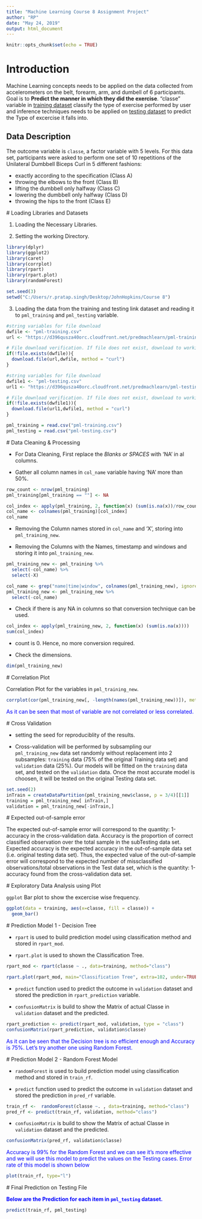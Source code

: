 ```yaml
---
title: "Machine Learning Course 8 Assignment Project"
author: "RP"
date: "May 24, 2019"
output: html_document
---
```


```r
knitr::opts_chunk$set(echo = TRUE)
```

# <span style="color:dark grey"> Introduction </span>

Machine Learning concepts needs to be applied on the data collected from accelerometers on the belt, forearm, arm, and dumbell of 6 participants. Goal is to **Predict the manner in which they did the exercise**. "classe" variable in [training dataset](https://d396qusza40orc.cloudfront.net/predmachlearn/pml-training.csv) classify the type of exercise performed by user and inference techniques needs to be applied on [testing dataset](https://d396qusza40orc.cloudfront.net/predmachlearn/pml-testing.csv) to predict the Type of excercise it falls into.

## <span style="color:dark grey"> Data Description </span>

The outcome variable is `classe`, a factor variable with 5 levels. For this data set, participants were asked to perform one set of 10 repetitions of the Unilateral Dumbbell Biceps Curl in 5 different fashions:

- exactly according to the specification (Class A)
- throwing the elbows to the front (Class B)
- lifting the dumbbell only halfway (Class C)
- lowering the dumbbell only halfway (Class D)
- throwing the hips to the front (Class E)

#<span style="color:dark grey"> Loading Libraries and Datasets </span>

1. Loading the Necessary Libraries.

2. Setting the working Directory.

```r
library(dplyr)
library(ggplot2)
library(caret)
library(corrplot)
library(rpart)
library(rpart.plot)
library(randomForest)

set.seed(3)
setwd("C:/Users/r.pratap.singh/Desktop/JohnHopkins/Course 8")
```

3. Loading the data from the training and testing link dataset and reading it to `pml_training` and `pml_testing` variable.

```r
#string variables for file download
dwfile <- "pml-training.csv"
url <- "https://d396qusza40orc.cloudfront.net/predmachlearn/pml-training.csv"

# File download verification. If file does not exist, download to working directory.
if(!file.exists(dwfile)){
  download.file(url,dwfile, method = "curl") 
}

#string variables for file download
dwfile1 <- "pml-testing.csv"
url1 <- "https://d396qusza40orc.cloudfront.net/predmachlearn/pml-testing.csv"

# File download verification. If file does not exist, download to working directory.
if(!file.exists(dwfile1)){
  download.file(url1,dwfile1, method = "curl") 
}

pml_training = read.csv("pml-training.csv")
pml_testing = read.csv("pml-testing.csv")
```

#<span style="color:dark grey"> Data Cleaning & Processing </span>

- For Data Cleaning, First replace the *Blanks or SPACES* with 'NA' in al columns.

- Gather all column names in `col_name` variable having 'NA' more than 50%.

```r
row_count <- nrow(pml_training)
pml_training[pml_training == ""] <- NA

col_index <- apply(pml_training, 2, function(x) (sum(is.na(x))/row_count) >= .5)
col_name <- colnames(pml_training)[col_index]
col_name
```

- Removing the Column names stored in `col_name` and 'X', storing into `pml_training_new`.

- Removing the Columns with the Names, timestamp and windows and storing it into `pml_training_new`.

```r
pml_training_new <- pml_training %>%
  select(-col_name) %>%
  select(-X)

col_name <- grep("name|time|window", colnames(pml_training_new), ignore.case = T, value =T)
pml_training_new <- pml_training_new %>%
  select(-col_name)
```

- Check if there is any NA in columns so that conversion technique can be used.

```r
col_index <- apply(pml_training_new, 2, function(x) (sum(is.na(x))))
sum(col_index)
```

- count is 0. Hence, no more conversion required.

- Check the dimensions.

```r
dim(pml_training_new)
```

#<span style="color:dark grey"> Correlation Plot </span>

Correlation Plot for the variables in `pml_training_new`.

```r
corrplot(cor(pml_training_new[, -length(names(pml_training_new))]), method = "color", tl.cex = 0.5)
```

<span style="color:blue"> As it can be seen that most of variable are not correlated or less correlated. </span>

#<span style="color:dark grey"> Cross Validation </span>

- setting the seed for reproduciblity of the results.

- Cross-validation will be performed by subsampling our `pml_training_new` data set randomly without replacement into 2 subsamples: `training` data (75% of the original Training data set) and `validation` data (25%). Our models will be fitted on the `training` data set, and tested on the `validation` data. Once the most accurate model is choosen, it will be tested on the original Testing data set.

```r
set.seed(2)
inTrain = createDataPartition(pml_training_new$classe, p = 3/4)[[1]]
training = pml_training_new[ inTrain,]
validation = pml_training_new[-inTrain,]
```

#<span style="color:dark grey"> Expected out-of-sample error </span>

The expected out-of-sample error will correspond to the quantity: 1-accuracy in the cross-validation data. Accuracy is the proportion of correct classified observation over the total sample in the subTesting data set. Expected accuracy is the expected accuracy in the out-of-sample data set (i.e. original testing data set). Thus, the expected value of the out-of-sample error will correspond to the expected number of missclassified observations/total observations in the Test data set, which is the quantity: 1-accuracy found from the cross-validation data set.

#<span style="color:dark grey"> Exploratory Data Analysis using Plot </span>

`ggplot` Bar plot to show the excercise wise frequency.

```r
ggplot(data = training, aes(x=classe, fill = classe)) +
  geom_bar()
```

#<span style="color:dark grey"> Prediction Model 1 - Decision Tree </span>

- `rpart` is used to build prediction model using classification method and stored in `rpart_mod`.

- `rpart.plot` is used to shown the Classification Tree.

```r
rpart_mod <- rpart(classe ~ ., data=training, method="class")

rpart.plot(rpart_mod, main="Classification Tree", extra=102, under=TRUE, faclen=0, tweak = 2 , clip.facs = TRUE)
```

- `predict` function used to predict the outcome in `validation` dataset and stored the prediction in `rpart_prediction` variable.

- `confusionMatrix` is build to show the Matrix of actual Classe in `validation` dataset and the predicted. 

```r
rpart_prediction <- predict(rpart_mod, validation, type = "class")
confusionMatrix(rpart_prediction, validation$classe)
```

<span style="color:blue"> As it can be seen that the Decision tree is no efficient enough and Accuracy is 75%. Let's try another one using Random Forest. </span>

#<span style="color:dark grey"> Prediction Model 2 - Random Forest Model </span>

- `randomForest` is used to build prediction model using classification method and stored in `train_rf`.

- `predict` function used to predict the outcome in `validation` dataset and stored the prediction in `pred_rf` variable.

```r
train_rf <-  randomForest(classe ~. , data=training, method="class")
pred_rf <- predict(train_rf, validation, method="class")
```

- `confusionMatrix` is build to show the Matrix of actual Classe in `validation` dataset and the predicted.

```r
confusionMatrix(pred_rf, validation$classe)
```

<span style="color:blue"> Accuracy is 99% for the Random Forest and we can see it's more effective and we will use this model to predict the values on the Testing cases. Error rate of this model is shown below </span>

```r
plot(train_rf, type="l")
```

#<span style="color:dark grey"> Final Prediction on Testing File </span>

**<span style="color:blue"> Below are the Prediction for each item in `pml_testing` dataset. </span>**

```r
predict(train_rf, pml_testing)
```
